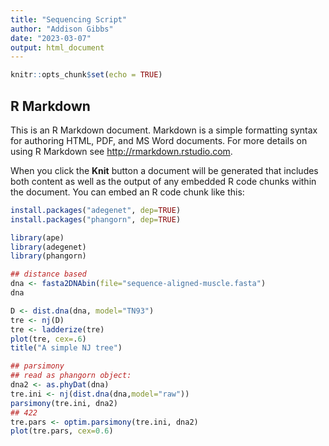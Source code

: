 ```yaml
---
title: "Sequencing Script"
author: "Addison Gibbs"
date: "2023-03-07"
output: html_document
---
```


```r
knitr::opts_chunk$set(echo = TRUE)
```

## R Markdown

This is an R Markdown document. Markdown is a simple formatting syntax for authoring HTML, PDF, and MS Word documents. For more details on using R Markdown see <http://rmarkdown.rstudio.com>.

When you click the **Knit** button a document will be generated that includes both content as well as the output of any embedded R code chunks within the document. You can embed an R code chunk like this:

```r
install.packages("adegenet", dep=TRUE)
install.packages("phangorn", dep=TRUE)
```
```r
library(ape)
library(adegenet)
library(phangorn)
```

```r
## distance based
dna <- fasta2DNAbin(file="sequence-aligned-muscle.fasta")
dna
```
```r
D <- dist.dna(dna, model="TN93")
tre <- nj(D)
tre <- ladderize(tre)
plot(tre, cex=.6)
title("A simple NJ tree")
```


```r
## parsimony
## read as phangorn object:
dna2 <- as.phyDat(dna)
tre.ini <- nj(dist.dna(dna,model="raw"))
parsimony(tre.ini, dna2)
## 422
tre.pars <- optim.parsimony(tre.ini, dna2)
plot(tre.pars, cex=0.6)

```